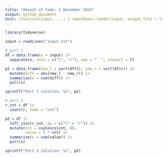 ```yaml
---
title: "Advent of Code: 1 December 2024"
output: github_document
knit: (function(input, ...) { rmarkdown::render(input, output_file = "README.md", envir = globalenv()) })
---
```


```r
library(tidyverse)
```

```r
input = readLines("input.txt")
```

```r
# part 1
df = data.frame(x = input) |>
  separate(x, into = c("l", "r"), sep = "  ", convert = T)

p1 = data.frame(new_l = sort(df$l), new_r = sort(df$r)) |>
  mutate(diff = abs(new_l - new_r)) |>
  summarise(x = sum(diff)) |>
  pull(x)

sprintf("Part 1 solution: %s", p1)
```

```r
# part 2
r_cnt = df |>
  count(r, name = "cnt")

p2 = df |>
  left_join(r_cnt, by = c("l" = "r")) |>
  mutate(cnt = coalesce(cnt, 0),
         value = l * cnt) |>
  summarise(x = sum(value)) |>
  pull(x)

sprintf("Part 2 solution: %s", p2)
```



































